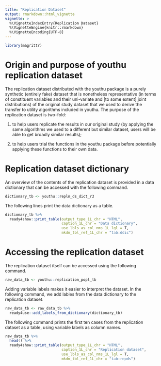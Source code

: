 ```yaml
---
title: "Replication Dataset"
output: rmarkdown::html_vignette
vignette: >
  %\VignetteIndexEntry{Replication Dataset}
  %\VignetteEngine{knitr::rmarkdown}
  %\VignetteEncoding{UTF-8}
---
```

```r
library(magrittr)
```
# Origin and purpose of youthu replication dataset
The replication dataset distributed with the youthu package is a purely synthetic (entirely fake) dataset that is nonetheless representative (in terms of constituent variables and their uni-variate and [to some extent] joint distributions) of the original study dataset that we used to derive the transfer to utility algorithms included in youthu. The purpose of the replication dataset is two-fold:

1) to help users replicate the results in our original study (by applying the same algorithms we used to a different but similar dataset, users will be able to get broadly similar results);

2) to help users trial the functions in the youthu package before potentially applying these functions to their own data.

# Replication dataset dictionary

An overview of the contents of the replication dataset is provided in a data dictionary that can be accessed with the following command.

```r
dictionary_tb <- youthu::repln_ds_dict_r3
```

The following lines print the data dictionary as a table.

```r
dictionary_tb %>%
  ready4show::print_table(output_type_1L_chr = "HTML", 
                          caption_1L_chr = "Data dictionary",  
                          use_lbls_as_col_nms_1L_lgl = T, 
                          mkdn_tbl_ref_1L_chr = "tab:ddic")
```

# Accessing the replication dataset
The replication dataset itself can be accessed using the following command.

```r
raw_data_tb <- youthu::replication_popl_tb 
```

Adding variable labels makes it easier to interpret the dataset. In the following command, we add lables from the data dictionary to the replication dataset.

```r
raw_data_tb <- raw_data_tb %>%
  ready4use::add_labels_from_dictionary(dictionary_tb)
```

The following command prints the first ten cases from the replication dataset as a table, using variable labels as column names.

```r
raw_data_tb %>%
  head() %>%
  ready4show::print_table(output_type_1L_chr = "HTML",
                          caption_1L_chr = "Replication dataset", 
                          use_lbls_as_col_nms_1L_lgl = T, 
                          mkdn_tbl_ref_1L_chr = "tab:repds") 
```
